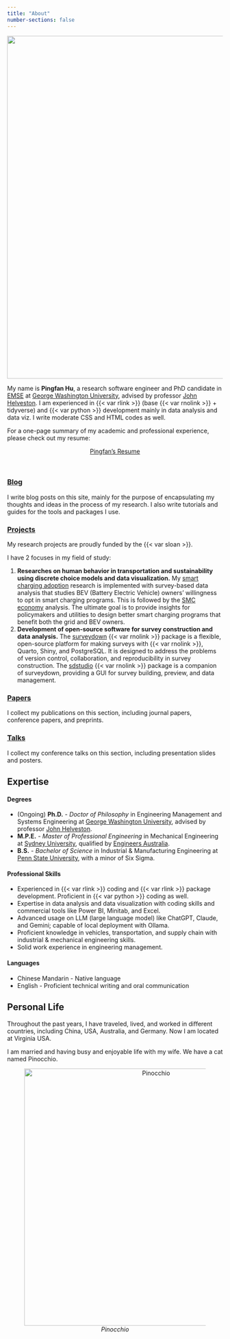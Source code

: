 ```yaml
---
title: "About"
number-sections: false
---
```


![](/images/about.png){fig-align="center" width="800"}

My name is **Pingfan Hu**, a research software engineer and PhD candidate in [EMSE](https://emse.engineering.gwu.edu/) at [George Washington University](https://www.gwu.edu/), advised by professor [John Helveston](https://www.jhelvy.com). I am experienced in {{< var rlink >}} (base {{< var rnolink >}} + tidyverse) and {{< var python >}} development mainly in data analysis and data viz. I write moderate CSS and HTML codes as well.

For a one-page summary of my academic and professional experience, please check out my resume:

<center>
<a href="resume.pdf" class="btn btn-primary" role="button" target="_blank"> Pingfan's Resume </a>
</center>
<br>

### [**Blog**](blog.qmd)

I write blog posts on this site, mainly for the purpose of encapsulating my thoughts and ideas in the process of my research. I also write tutorials and guides for the tools and packages I use.

### [**Projects**](projects.qmd)

My research projects are proudly funded by the {{< var sloan >}}.

I have 2 focuses in my field of study:

1. **Researches on human behavior in transportation and sustainability using discrete choice models and data visualization.** My [smart charging adoption](/projects/2024-sc-adoption) research is implemented with survey-based data analysis that studies BEV (Battery Electric Vehicle) owners' willingness to opt in smart charging programs. This is followed by the [SMC economy](/projects/2025-smc-economy) analysis. The ultimate goal is to provide insights for policymakers and utilities to design better smart charging programs that benefit both the grid and BEV owners.
2. **Development of open-source software for survey construction and data analysis.** The [surveydown](/projects/2024-surveydown) {{< var rnolink >}} package is a flexible, open-source platform for making surveys with {{< var rnolink >}}, Quarto, Shiny, and PostgreSQL. It is designed to address the problems of version control, collaboration, and reproducibility in survey construction. The [sdstudio](/projects/2025-sdstudio) {{< var rnolink >}} package is a companion of surveydown, providing a GUI for survey building, preview, and data management.

### [**Papers**](papers.qmd)

I collect my publications on this section, including journal papers, conference papers, and preprints.

### [**Talks**](talks.qmd)

I collect my conference talks on this section, including presentation slides and posters.

## Expertise

#### Degrees

- (Ongoing) **Ph.D.** - *Doctor of Philosophy* in Engineering Management and Systems Engineering at [George Washington University](https://www.emse.seas.gwu.edu), advised by professor [John Helveston](https://www.jhelvy.com).
- **M.P.E.** - *Master of Professional Engineering* in Mechanical Engineering at [Sydney University](https://www.sydney.edu.au/engineering/study/undergraduate-courses/mechanical-engineering.html), qualified by [Engineers Australia](https://www.engineersaustralia.org.au).
- **B.S.** - *Bachelor of Science* in Industrial & Manufacturing Engineering at [Penn State University](https://www.ime.psu.edu), with a minor of Six Sigma.

#### Professional Skills

-   Experienced in {{< var rlink >}} coding and {{< var rlink >}} package development. Proficient in {{< var python >}} coding as well.
-   Expertise in data analysis and data visualization with coding skills and commercial tools like Power BI, Minitab, and Excel.
-   Advanced usage on LLM (large language model) like ChatGPT, Claude, and Gemini; capable of local deployment with Ollama.
-   Proficient knowledge in vehicles, transportation, and supply chain with industrial & mechanical engineering skills.
-   Solid work experience in engineering management.

#### Languages

-   Chinese Mandarin - Native language
-   English - Proficient technical writing and oral communication

## Personal Life

Throughout the past years, I have traveled, lived, and worked in different countries, including China, USA, Australia, and Germany. Now I am located at Virginia USA.

I am married and having busy and enjoyable life with my wife. We have a cat named Pinocchio.

::: {style="text-align: center;"}
![*Pinocchio*](/images/pinocchio.png){fig-alt="Pinocchio" width="600"}
:::
